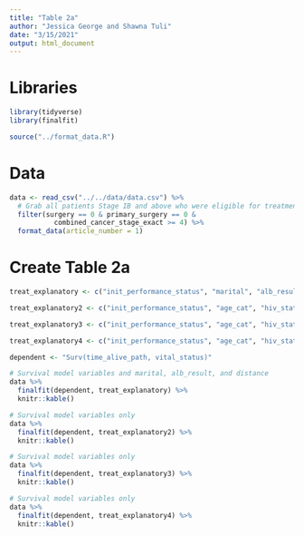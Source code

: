 ```yaml
---
title: "Table 2a"
author: "Jessica George and Shawna Tuli"
date: "3/15/2021"
output: html_document
---
```


# Libraries
```r
library(tidyverse)
library(finalfit)

source("../format_data.R")
```

# Data
```r
data <- read_csv("../../data/data.csv") %>% 
  # Grab all patients Stage IB and above who were eligible for treatment
  filter(surgery == 0 & primary_surgery == 0 &
           combined_cancer_stage_exact >= 4) %>% 
  format_data(article_number = 1)
```

# Create Table 2a
```r
treat_explanatory <- c("init_performance_status", "marital", "alb_result", "distance", "age_cat", "hiv_status", "hb_result", "combined_cancer_stage", "total_chemo_received_4", "eqd2", "rt")

treat_explanatory2 <- c("init_performance_status", "age_cat", "hiv_status", "hb_result", "combined_cancer_stage", "total_chemo_received_4", "eqd2")

treat_explanatory3 <- c("init_performance_status", "age_cat", "hiv_status", "hb_result", "combined_cancer_stage", "total_chemo_received_4", "rt")

treat_explanatory4 <- c("init_performance_status", "age_cat", "hiv_status", "hb_result", "combined_cancer_stage", "rt")

dependent <- "Surv(time_alive_path, vital_status)"

# Survival model variables and marital, alb_result, and distance
data %>%
  finalfit(dependent, treat_explanatory) %>%
  knitr::kable()

# Survival model variables only
data %>%
  finalfit(dependent, treat_explanatory2) %>%
  knitr::kable()

# Survival model variables only
data %>%
  finalfit(dependent, treat_explanatory3) %>%
  knitr::kable()

# Survival model variables only
data %>%
  finalfit(dependent, treat_explanatory4) %>%
  knitr::kable()
```